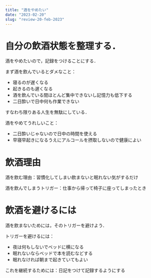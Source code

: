 ```yaml
---
title: "酒をやめたい"
date: "2023-02-20"
slug: "review-20-feb-2023"
---
```


# 自分の飲酒状態を整理する．

酒をやめたいので，記録をつけることにする．

まず酒を飲んでいるとダメなこと：

- 寝るのが遅くなる
- 起きるのも遅くなる
- 酒を飲んでいる間ほとんど集中できないし記憶力も低下する
- 二日酔いで日中何も作業できない

すなわち限りある人生を無駄にしている．

酒をやめてうれしいこと：

- 二日酔いじゃないので日中の時間を使える
- 早寝早起きになるうえにアルコールを摂取しないので健康によい

# 飲酒理由

酒を飲む理由：習慣化してしまい飲まないと眠れない気がするだけ

酒を飲んでしまうトリガー：仕事から帰って椅子に座ってしまったとき

# 飲酒を避けるには

酒を飲まないためには，そのトリガーを避けよう．

トリガーを避けるには：

- 夜は何もしないでベッドに横になる
- 眠れないならベッドで本を読むなどする
- 眠れなければ朝まで起きていてもよい

これを継続するためには：日記をつけて記録するようにする